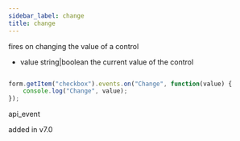 ```yaml
---
sidebar_label: change
title: change
---
```



          


<Short>
 fires on changing the value of a control
 


</Short>



- value     string|boolean     the current value of the control


~~~js

form.getItem("checkbox").events.on("Change", function(value) {
    console.log("Change", value);
});


~~~
 api_event

<Descr>



</Descr>


 added in v7.0
